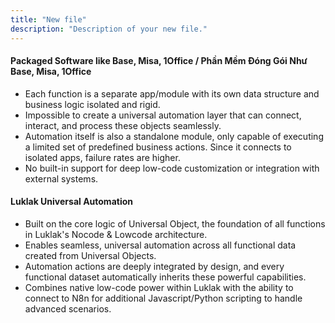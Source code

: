 ```yaml
---
title: "New file"
description: "Description of your new file."
---
```


#### **Packaged Software like Base, Misa, 1Office / Phần Mềm Đóng Gói Như Base, Misa, 1Office**

- Each function is a separate app/module with its own data structure and business logic isolated and rigid.
- Impossible to create a universal automation layer that can connect, interact, and process these objects seamlessly.
- Automation itself is also a standalone module, only capable of executing a limited set of predefined business actions. Since it connects to isolated apps, failure rates are higher.
- No built-in support for deep low-code customization or integration with external systems.

#### **Luklak Universal Automation**

- Built on the core logic of Universal Object, the foundation of all functions in Luklak's Nocode & Lowcode architecture.
- Enables seamless, universal automation across all functional data created from Universal Objects.
- Automation actions are deeply integrated by design, and every functional dataset automatically inherits these powerful capabilities.
- Combines native low-code power within Luklak with the ability to connect to N8n for additional Javascript/Python scripting to handle advanced scenarios.